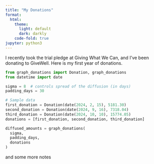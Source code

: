 ```yaml
---
title: "My Donations"
format:
  html:
    theme: 
      light: default
      dark: darkly
    code-fold: true
jupyter: python3
---
```


I recently took the trial pledge at Giving What We Can, and
I've been donating to GiveWell. Here is my first year
of donations.



```python
from graph_donations import Donation, graph_donations
from datetime import date

sigma = 8  # controls spread of the diffusion (in days)
padding_days = 30

# Sample data
first_donation = Donation(date(2024, 2, 15), 5181.30)
second_donation = Donation(date(2024, 9, 16), 7318.04)
third_donation = Donation(date(2024, 10, 10), 15774.05)
donations = [first_donation, second_donation, third_donation]

diffused_amounts = graph_donations(
  sigma,
  padding_days,
  donations
)
```


and some more notes
